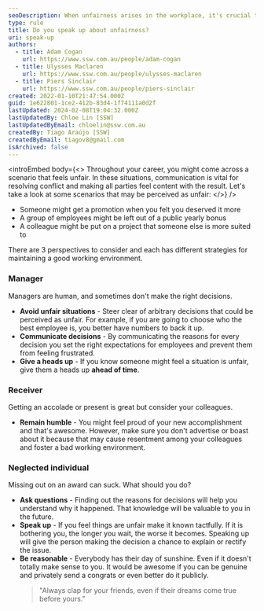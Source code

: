 ```yaml
---
seoDescription: When unfairness arises in the workplace, it's crucial to address the issue and maintain a positive working environment.
type: rule
title: Do you speak up about unfairness?
uri: speak-up
authors:
  - title: Adam Cogan
    url: https://www.ssw.com.au/people/adam-cogan
  - title: Ulysses Maclaren
    url: https://www.ssw.com.au/people/ulysses-maclaren
  - title: Piers Sinclair
    url: https://www.ssw.com.au/people/piers-sinclair
created: 2022-01-10T21:47:54.000Z
guid: 1e622801-1ce2-412b-83d4-1f74111a0d2f
lastUpdated: 2024-02-08T19:04:32.000Z
lastUpdatedBy: Chloe Lin [SSW]
lastUpdatedByEmail: chloelin@ssw.com.au
createdBy: Tiago Araújo [SSW]
createdByEmail: tiagov8@gmail.com
isArchived: false
---
```


<introEmbed
  body={<>
Throughout your career, you might come across a scenario that feels unfair. In these situations, communication is vital for resolving conflict and making all parties feel content with the result. Let's take a look at some scenarios that may be perceived as unfair:
  </>}
/>
- Someone might get a promotion when you felt you deserved it more
- A group of employees might be left out of a public yearly bonus
- A colleague might be put on a project that someone else is more suited to

There are 3 perspectives to consider and each has different strategies for maintaining a good working environment.

### Manager

Managers are human, and sometimes don't make the right decisions.

- **Avoid unfair situations** - Steer clear of arbitrary decisions that could be perceived as unfair. For example, if you are going to choose who the best employee is, you better have numbers to back it up.
- **Communicate decisions** - By communicating the reasons for every decision you set the right expectations for employees and prevent them from feeling frustrated.
- **Give a heads up** - If you know someone might feel a situation is unfair, give them a heads up **ahead of time**.

### Receiver

Getting an accolade or present is great but consider your colleagues.

- **Remain humble** - You might feel proud of your new accomplishment and that's awesome. However, make sure you don't advertise or boast about it because that may cause resentment among your colleagues and foster a bad working environment.

### Neglected individual

Missing out on an award can suck. What should you do?

- **Ask questions** - Finding out the reasons for decisions will help you understand why it happened. That knowledge will be valuable to you in the future.
- **Speak up** - If you feel things are unfair make it known tactfully. If it is bothering you, the longer you wait, the worse it becomes. Speaking up will give the person making the decision a chance to explain or rectify the issue.
- **Be reasonable** - Everybody has their day of sunshine. Even if it doesn't totally make sense to you. It would be awesome if you can be genuine and privately send a congrats or even better do it publicly.
  > "Always clap for your friends, even if their dreams come true before yours."

<youtubeEmbed url="https://www.youtube.com/embed/meiU6TxysCg" description="Video: Two Monkeys Were Paid Unequally: Excerpt from Frans de Waal's TED Talk (2 min)" />

<youtubeEmbed url="https://www.youtube.com/embed/aZM7shI0T-8" description="Video: Speaking Up about Unfairness - with Adam Cogan and Jean Thirion (9 min)" />
